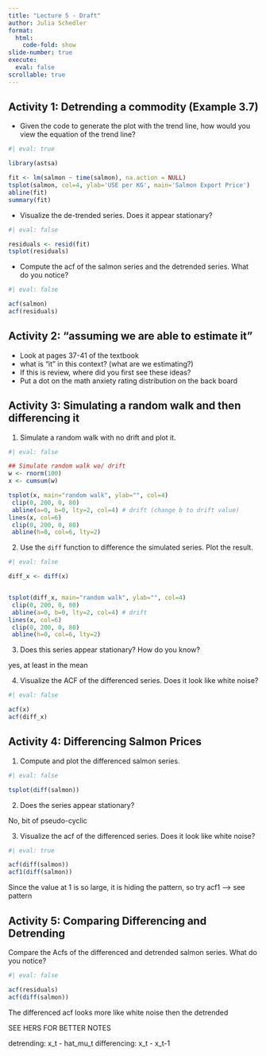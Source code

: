 ```yaml
---
title: "Lecture 5 - Draft"
author: Julia Schedler
format: 
  html: 
    code-fold: show
slide-number: true
execute: 
  eval: false
scrollable: true
---
```


## [Activity 1: Detrending a commodity (Example 3.7)]{.r-fit-text} {.smaller}

-   Given the code to generate the plot with the trend line, how would you view the equation of the trend line?

```r
#| eval: true

library(astsa)

fit <- lm(salmon ~ time(salmon), na.action = NULL)
tsplot(salmon, col=4, ylab='USE per KG', main='Salmon Export Price')
abline(fit)
summary(fit)
```
-   Visualize the de-trended series. Does it appear stationary?

```r
#| eval: false

residuals <- resid(fit)
tsplot(residuals)
```
-   Compute the acf of the salmon series and the detrended series. What do you notice?
```r
#| eval: false 

acf(salmon)
acf(residuals)
```


## [Activity 2: "assuming we are able to estimate it"]{.r-fit-text}

-   Look at pages 37-41 of the textbook
-   what is "it" in this context? (what are we estimating?)
-   If this is review, where did you first see these ideas?
-   Put a dot on the math anxiety rating distribution on the back board


## [Activity 3: Simulating a random walk and then differencing it]{.r-fit-text}
1. Simulate a random walk with no drift and plot it. 

```r
#| eval: false

## Simulate random walk wo/ drift
w <- rnorm(100)
x <- cumsum(w)

tsplot(x, main="random walk", ylab="", col=4)
 clip(0, 200, 0, 80)
 abline(a=0, b=0, lty=2, col=4) # drift (change b to drift value)
lines(x, col=6)
 clip(0, 200, 0, 80)
 abline(h=0, col=6, lty=2)
```
2. Use the `diff` function to difference the simulated series. Plot the result.
```r
#| eval: false

diff_x <- diff(x)


tsplot(diff_x, main="random walk", ylab="", col=4)
 clip(0, 200, 0, 80)
 abline(a=0, b=0, lty=2, col=4) # drift
lines(x, col=6)
 clip(0, 200, 0, 80)
 abline(h=0, col=6, lty=2)
```
3. Does this series appear stationary? How do you know? 

yes, at least in the mean

4. Visualize the ACF of the differenced series. Does it look like white noise?
```r
#| eval: false

acf(x)
acf(diff_x)
```



## [Activity 4: Differencing Salmon Prices]{.r-fit-text}
1. Compute and plot the differenced salmon series. 

```r
#| eval: false

tsplot(diff(salmon))
```

2. Does the series appear stationary?

No, bit of pseudo-cyclic

3. Visualize the acf of the differenced series. Does it look like white noise?
```r
#| eval: true

acf(diff(salmon))
acf1(diff(salmon))
```

Since the value at 1 is so large, it is hiding the pattern, so try acf1 --> see pattern

## [Activity 5: Comparing Differencing and Detrending]{.r-fit-text}
Compare the Acfs of the differenced and detrended salmon series. What do you notice?
```r
#| eval: false

acf(residuals)
acf(diff(salmon))
```

The differenced acf looks more like white noise then the detrended

SEE HERS FOR BETTER NOTES


detrending: x_t - hat_mu_t
differencing: x_t - x_t-1



